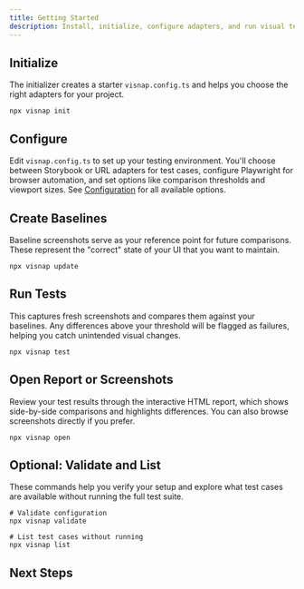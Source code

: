```yaml
---
title: Getting Started
description: Install, initialize, configure adapters, and run visual tests
---
```


## Initialize

The initializer creates a starter `visnap.config.ts` and helps you choose the right adapters for your project.

```npm
npx visnap init
```

## Configure

Edit `visnap.config.ts` to set up your testing environment. You'll choose between Storybook or URL adapters for test cases, configure Playwright for browser automation, and set options like comparison thresholds and viewport sizes. See [Configuration](/docs/02-configuration/config-file) for all available options.

## Create Baselines

Baseline screenshots serve as your reference point for future comparisons. These represent the "correct" state of your UI that you want to maintain.

```npm
npx visnap update
```

## Run Tests

This captures fresh screenshots and compares them against your baselines. Any differences above your threshold will be flagged as failures, helping you catch unintended visual changes.

```npm
npx visnap test
```

## Open Report or Screenshots

Review your test results through the interactive HTML report, which shows side-by-side comparisons and highlights differences. You can also browse screenshots directly if you prefer.

```npm
npx visnap open
```

## Optional: Validate and List

These commands help you verify your setup and explore what test cases are available without running the full test suite.

```npm
# Validate configuration
npx visnap validate

# List test cases without running
npx visnap list
```

## Next Steps
